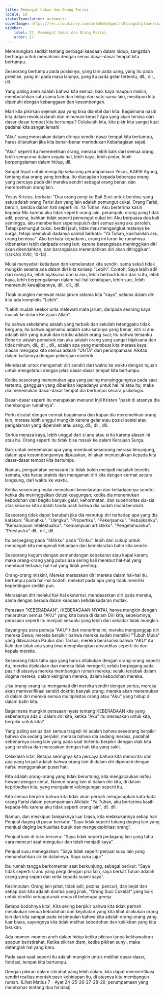 ```yaml
---
title: Pemungut Cukai dan Orang Farisi
locale: id
statusTranslation: automatic
coverImage: https://res.cloudinary.com/xmfm6mhw3gwctndtcubgx2rptnae/image/upload/v1740468922/small_cover_tratado_de_psicologia_revolucionaria_a4c0dca4e0.webp
sidebar:
    label: 27. Pemungut Cukai dan Orang Farisi
    order: 27
---
```

Merenungkan sedikit tentang berbagai keadaan dalam hidup, sangatlah berharga untuk memahami dengan serius dasar-dasar tempat kita bertumpu.

Seseorang bertumpu pada posisinya, yang lain pada uang, yang itu pada prestise, yang ini pada masa lalunya, yang itu pada gelar tertentu, dll., dll., dll.

Yang paling aneh adalah bahwa kita semua, baik kaya maupun miskin, membutuhkan satu sama lain dan hidup dari satu sama lain, meskipun kita dipenuhi dengan kebanggaan dan kesombongan.

Mari kita pikirkan sejenak apa yang bisa diambil dari kita. Bagaimana nasib kita dalam revolusi darah dan minuman keras? Apa yang akan tersisa dari dasar-dasar tempat kita bertumpu? Celakalah kita, kita pikir kita sangat kuat padahal kita sangat lemah!

"Aku" yang merasakan dalam dirinya sendiri dasar tempat kita bertumpu, harus dilarutkan jika kita benar-benar merindukan Kebahagiaan sejati.

"Aku" seperti itu meremehkan orang, merasa lebih baik dari semua orang, lebih sempurna dalam segala hal, lebih kaya, lebih pintar, lebih berpengalaman dalam hidup, dll.

Sangat tepat untuk mengutip sekarang perumpamaan Yesus, KABIR Agung, tentang dua orang yang berdoa. Itu diucapkan kepada beberapa orang yang percaya pada diri mereka sendiri sebagai orang benar, dan meremehkan orang lain.

Yesus Kristus, berkata: "Dua orang pergi ke Bait Suci untuk berdoa; yang satu adalah orang Farisi dan yang lain adalah pemungut cukai. Orang Farisi, berdiri, berdoa dalam hati seperti ini: Ya Tuhan. Aku berterima kasih kepada-Mu karena aku tidak seperti orang lain, perampok, orang yang tidak adil, pezina, bahkan tidak seperti pemungut cukai ini: Aku berpuasa dua kali seminggu, aku memberikan sepersepuluh dari semua yang aku peroleh. Tetapi pemungut cukai, berdiri jauh, tidak mau mengangkat matanya ke surga, tetapi memukuli dadanya sambil berkata: "Ya Tuhan, kasihanilah aku, orang berdosa". Aku berkata kepadamu, orang ini turun ke rumahnya dibenarkan lebih daripada orang lain; karena barangsiapa meninggikan diri akan direndahkan; dan barangsiapa merendahkan diri akan ditinggikan". (LUKAS XVIII, 10-14)

Mulai menyadari ketiadaan dan kemelaratan kita sendiri, sama sekali tidak mungkin selama ada dalam diri kita konsep "Lebih". Contoh: Saya lebih adil dari orang itu, lebih bijaksana dari si anu, lebih berbudi luhur dari si itu, lebih kaya, lebih berpengalaman dalam hal-hal kehidupan, lebih suci, lebih memenuhi kewajibannya, dll., dll., dll.

Tidak mungkin melewati mata jarum selama kita "kaya", selama dalam diri kita ada kompleks "Lebih".

"Lebih mudah seekor unta melewati mata jarum, daripada seorang kaya masuk ke dalam Kerajaan Allah".

Itu bahwa sekolahmu adalah yang terbaik dan sekolah tetanggaku tidak berguna; itu bahwa agamamu adalah satu-satunya yang benar, istri si anu adalah istri yang buruk dan istriku adalah orang suci; Itu bahwa temanku Roberto adalah pemabuk dan aku adalah orang yang sangat bijaksana dan tidak minum, dll., dll., dll., adalah apa yang membuat kita merasa kaya; alasan mengapa kita semua adalah "UNTA" dari perumpamaan Alkitab dalam kaitannya dengan pekerjaan esoterik.

Mendesak untuk mengamati diri sendiri dari waktu ke waktu dengan tujuan untuk mengetahui dengan jelas dasar-dasar tempat kita bertumpu.

Ketika seseorang menemukan apa yang paling menyinggungnya pada saat tertentu; gangguan yang diberikan kepadanya untuk hal ini atau itu; maka dia menemukan dasar-dasar tempat dia bertumpu secara psikologis.

Dasar-dasar seperti itu merupakan menurut Injil Kristen "pasir di atasnya dia membangun rumahnya".

Perlu dicatat dengan cermat bagaimana dan kapan dia meremehkan orang lain, merasa lebih unggul mungkin karena gelar atau posisi sosial atau pengalaman yang diperoleh atau uang, dll., dll., dll.

Serius merasa kaya, lebih unggul dari si anu atau si itu karena alasan ini atau itu. Orang seperti itu tidak bisa masuk ke dalam Kerajaan Surga.

Baik untuk menemukan apa yang membuat seseorang merasa tersanjung, dalam apa kesombongannya dipuaskan, ini akan menunjukkan kepada kita dasar-dasar tempat kita bertumpu.

Namun, pengamatan semacam itu tidak boleh menjadi masalah teoretis semata, kita harus praktis dan mengamati diri kita dengan cermat secara langsung, dari waktu ke waktu.

Ketika seseorang mulai memahami kemelaratan dan ketiadaannya sendiri; ketika dia meninggalkan delusi keagungan; ketika dia menemukan kebodohan dari begitu banyak gelar, kehormatan, dan superioritas sia-sia atas sesama kita adalah tanda pasti bahwa dia sudah mulai berubah.

Seseorang tidak dapat berubah jika dia menutup diri terhadap apa yang dia katakan: "Rumahku". "Uangku". "Propertiku". "Pekerjaanku". "Kebajikanku". "Kemampuan intelektualku". "Kemampuan artistikku". "Pengetahuanku". "Prestasiku" dll., dll., dll.

Itu berpegang pada "Milikku" pada "Diriku", lebih dari cukup untuk mencegah kita mengenali ketiadaan dan kemelaratan batin kita sendiri.

Seseorang kagum dengan pemandangan kebakaran atau kapal karam; maka orang-orang yang putus asa sering kali merebut hal-hal yang membuat tertawa; hal-hal yang tidak penting.

Orang-orang miskin!, Mereka merasakan diri mereka dalam hal-hal itu, bertumpu pada hal-hal bodoh, melekat pada apa yang tidak memiliki kepentingan sedikit pun.

Merasakan diri melalui hal-hal eksternal, mendasarkan diri pada mereka, sama dengan berada dalam keadaan ketidaksadaran mutlak.

Perasaan "KEBERADAAN", (KEBERADAAN NYATA), hanya mungkin dengan melarutkan semua "AKU" yang kita bawa di dalam Diri kita; sebelumnya, perasaan seperti itu menjadi sesuatu yang lebih dari sekadar tidak mungkin.

Sayangnya para pemuja "AKU" tidak menerima ini; mereka menganggap diri mereka Dewa; mereka berpikir bahwa mereka sudah memiliki "Tubuh Mulia" yang dibicarakan Paulus dari Tarsus; mereka berasumsi bahwa "AKU" itu Ilahi dan tidak ada yang bisa menghilangkan absurditas seperti itu dari kepala mereka.

Seseorang tidak tahu apa yang harus dilakukan dengan orang-orang seperti itu, mereka dijelaskan dan mereka tidak mengerti; selalu berpegang pada pasir di atasnya mereka membangun rumah mereka; selalu terjebak dalam dogma mereka, dalam keinginan mereka, dalam kebodohan mereka.

Jika orang-orang itu mengamati diri mereka sendiri dengan serius, mereka akan memverifikasi sendiri doktrin banyak orang; mereka akan menemukan di dalam diri mereka semua multiplisitas orang atau "Aku" yang hidup di dalam batin kita.

Bagaimana mungkin perasaan nyata tentang KEBERADAAN kita yang sebenarnya ada di dalam diri kita, ketika "Aku" itu merasakan untuk kita, berpikir untuk kita?

Yang paling serius dari semua tragedi ini adalah bahwa seseorang berpikir bahwa dia sedang berpikir, merasa bahwa dia sedang merasa, padahal sebenarnya orang lain yang pada saat tertentu berpikir dengan otak kita yang tersiksa dan merasakan dengan hati kita yang sakit.

Celakalah kita!, Betapa seringnya kita percaya bahwa kita mencintai dan apa yang terjadi adalah bahwa orang lain di dalam diri dipenuhi dengan nafsu menggunakan pusat hati.

Kita adalah orang-orang yang tidak beruntung, kita mengacaukan nafsu hewani dengan cinta!, Namun orang lain di dalam diri kita, di dalam kepribadian kita, yang mengalami kebingungan seperti itu.

Kita semua berpikir bahwa kita tidak akan pernah mengucapkan kata-kata orang Farisi dalam perumpamaan Alkitab: "Ya Tuhan, aku berterima kasih kepada-Mu karena aku tidak seperti orang lain", dll. dll.

Namun, dan meskipun tampaknya luar biasa, kita melakukannya setiap hari. Penjual daging di pasar berkata: "Saya tidak seperti tukang daging lain yang menjual daging berkualitas buruk dan mengeksploitasi orang".

Penjual kain di toko berseru: "Saya tidak seperti pedagang lain yang tahu cara mencuri saat mengukur dan telah menjadi kaya".

Penjual susu menegaskan: "Saya tidak seperti penjual susu lain yang menambahkan air ke dalamnya. Saya suka jujur"

Ibu rumah tangga berkomentar saat berkunjung, sebagai berikut: "Saya tidak seperti si anu yang pergi dengan pria lain, saya berkat Tuhan adalah orang yang sopan dan setia kepada suami saya".

Kesimpulan: Orang lain jahat, tidak adil, pezina, pencuri, dan bejat dan setiap dari kita adalah domba yang jinak, "Orang Suci Cokelat" yang baik untuk dimiliki sebagai anak emas di beberapa gereja.

Betapa bodohnya kita!, Kita sering berpikir bahwa kita tidak pernah melakukan semua kebodohan dan kejahatan yang kita lihat dilakukan orang lain dan kita sampai pada kesimpulan bahwa kita adalah orang-orang yang luar biasa, sayangnya kita tidak melihat kebodohan dan kekikiran yang kita lakukan.

Ada momen-momen aneh dalam hidup ketika pikiran tanpa kekhawatiran apapun beristirahat. Ketika pikiran diam, ketika pikiran sunyi, maka datanglah hal yang baru.

Pada saat-saat seperti itu adalah mungkin untuk melihat dasar-dasar, fondasi, tempat kita bertumpu.

Dengan pikiran dalam istirahat yang lebih dalam, kita dapat memverifikasi sendiri realitas mentah pasir kehidupan itu, di atasnya kita membangun rumah. (Lihat Matius 7 - Ayat 24-25-26-27-28-29; perumpamaan yang membahas tentang dua fondasi)

